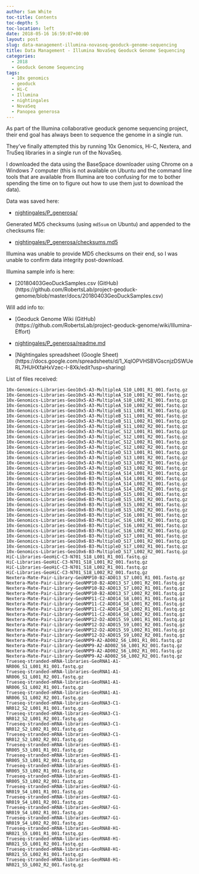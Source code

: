 ```yaml
---
author: Sam White
toc-title: Contents
toc-depth: 5
toc-location: left
date: 2018-05-16 16:59:07+00:00
layout: post
slug: data-management-illumina-novaseq-geoduck-genome-sequencing
title: Data Management - Illumina NovaSeq Geoduck Genome Sequencing
categories:
  - 2018
  - Geoduck Genome Sequencing
tags:
  - 10x genomics
  - geoduck
  - Hi-C
  - Illumina
  - nightingales
  - NovaSeq
  - Panopea generosa
---
```


As part of the Illumina collaborative geoduck genome sequencing project, their end goal has always been to sequence the genome in a single run.

They've finally attempted this by running 10x Genomics, Hi-C, Nextera, and TruSeq libraries in a single run of the NovaSeq.

I downloaded the data using the BaseSpace downloader using Chrome on a Windows 7 computer (this is not available on Ubuntu and the command line tools that are available from Illumina are too confusing for me to bother spending the time on to figure out how to use them just to download the data).

Data was saved here:





  * [nightingales/P_generosa/](https://owl.fish.washington.edu/nightingales/P_generosa/)



Generated MD5 checksums (using `md5sum` on Ubuntu) and appended to the checksums file:





  * [nightingales/P_generosa/checksums.md5](https://owl.fish.washington.edu/nightingales/P_generosa/checksums.md5)



Illumina was unable to provide MD5 checksums on their end, so I was unable to confirm data integrity post-download.

Illumina sample info is here:



  * [20180403GeoDuckSamples.csv (GitHub)(https://github.com/RobertsLab/project-geoduck-genome/blob/master/docs/20180403GeoDuckSamples.csv)



Will add info to:



  * [Geoduck Genome Wiki (GitHub)(https://github.com/RobertsLab/project-geoduck-genome/wiki/Illumina-Effort)



  * [nightingales/P_generosa/readme.md](https://owl.fish.washington.edu/nightingales/P_generosa/readme.md)



  * [Nightingales spreadsheet (Google Sheet)(https://docs.google.com/spreadsheets/d/1_XqIOPVHSBVGscnjzDSWUeRL7HUHXfaHxVzec-I-8Xk/edit?usp=sharing)






List of files received:

```
10x-Genomics-Libraries-Geo10x5-A3-MultipleA_S10_L001_R1_001.fastq.gz
10x-Genomics-Libraries-Geo10x5-A3-MultipleA_S10_L001_R2_001.fastq.gz
10x-Genomics-Libraries-Geo10x5-A3-MultipleA_S10_L002_R1_001.fastq.gz
10x-Genomics-Libraries-Geo10x5-A3-MultipleA_S10_L002_R2_001.fastq.gz
10x-Genomics-Libraries-Geo10x5-A3-MultipleB_S11_L001_R1_001.fastq.gz
10x-Genomics-Libraries-Geo10x5-A3-MultipleB_S11_L001_R2_001.fastq.gz
10x-Genomics-Libraries-Geo10x5-A3-MultipleB_S11_L002_R1_001.fastq.gz
10x-Genomics-Libraries-Geo10x5-A3-MultipleB_S11_L002_R2_001.fastq.gz
10x-Genomics-Libraries-Geo10x5-A3-MultipleC_S12_L001_R1_001.fastq.gz
10x-Genomics-Libraries-Geo10x5-A3-MultipleC_S12_L001_R2_001.fastq.gz
10x-Genomics-Libraries-Geo10x5-A3-MultipleC_S12_L002_R1_001.fastq.gz
10x-Genomics-Libraries-Geo10x5-A3-MultipleC_S12_L002_R2_001.fastq.gz
10x-Genomics-Libraries-Geo10x5-A3-MultipleD_S13_L001_R1_001.fastq.gz
10x-Genomics-Libraries-Geo10x5-A3-MultipleD_S13_L001_R2_001.fastq.gz
10x-Genomics-Libraries-Geo10x5-A3-MultipleD_S13_L002_R1_001.fastq.gz
10x-Genomics-Libraries-Geo10x5-A3-MultipleD_S13_L002_R2_001.fastq.gz
10x-Genomics-Libraries-Geo10x6-B3-MultipleA_S14_L001_R1_001.fastq.gz
10x-Genomics-Libraries-Geo10x6-B3-MultipleA_S14_L001_R2_001.fastq.gz
10x-Genomics-Libraries-Geo10x6-B3-MultipleA_S14_L002_R1_001.fastq.gz
10x-Genomics-Libraries-Geo10x6-B3-MultipleA_S14_L002_R2_001.fastq.gz
10x-Genomics-Libraries-Geo10x6-B3-MultipleB_S15_L001_R1_001.fastq.gz
10x-Genomics-Libraries-Geo10x6-B3-MultipleB_S15_L001_R2_001.fastq.gz
10x-Genomics-Libraries-Geo10x6-B3-MultipleB_S15_L002_R1_001.fastq.gz
10x-Genomics-Libraries-Geo10x6-B3-MultipleB_S15_L002_R2_001.fastq.gz
10x-Genomics-Libraries-Geo10x6-B3-MultipleC_S16_L001_R1_001.fastq.gz
10x-Genomics-Libraries-Geo10x6-B3-MultipleC_S16_L001_R2_001.fastq.gz
10x-Genomics-Libraries-Geo10x6-B3-MultipleC_S16_L002_R1_001.fastq.gz
10x-Genomics-Libraries-Geo10x6-B3-MultipleC_S16_L002_R2_001.fastq.gz
10x-Genomics-Libraries-Geo10x6-B3-MultipleD_S17_L001_R1_001.fastq.gz
10x-Genomics-Libraries-Geo10x6-B3-MultipleD_S17_L001_R2_001.fastq.gz
10x-Genomics-Libraries-Geo10x6-B3-MultipleD_S17_L002_R1_001.fastq.gz
10x-Genomics-Libraries-Geo10x6-B3-MultipleD_S17_L002_R2_001.fastq.gz
HiC-Libraries-GeoHiC-C3-N701_S18_L001_R1_001.fastq.gz
HiC-Libraries-GeoHiC-C3-N701_S18_L001_R2_001.fastq.gz
HiC-Libraries-GeoHiC-C3-N701_S18_L002_R1_001.fastq.gz
HiC-Libraries-GeoHiC-C3-N701_S18_L002_R2_001.fastq.gz
Nextera-Mate-Pair-Library-GeoNMP10-B2-AD013_S7_L001_R1_001.fastq.gz
Nextera-Mate-Pair-Library-GeoNMP10-B2-AD013_S7_L001_R2_001.fastq.gz
Nextera-Mate-Pair-Library-GeoNMP10-B2-AD013_S7_L002_R1_001.fastq.gz
Nextera-Mate-Pair-Library-GeoNMP10-B2-AD013_S7_L002_R2_001.fastq.gz
Nextera-Mate-Pair-Library-GeoNMP11-C2-AD014_S8_L001_R1_001.fastq.gz
Nextera-Mate-Pair-Library-GeoNMP11-C2-AD014_S8_L001_R2_001.fastq.gz
Nextera-Mate-Pair-Library-GeoNMP11-C2-AD014_S8_L002_R1_001.fastq.gz
Nextera-Mate-Pair-Library-GeoNMP11-C2-AD014_S8_L002_R2_001.fastq.gz
Nextera-Mate-Pair-Library-GeoNMP12-D2-AD015_S9_L001_R1_001.fastq.gz
Nextera-Mate-Pair-Library-GeoNMP12-D2-AD015_S9_L001_R2_001.fastq.gz
Nextera-Mate-Pair-Library-GeoNMP12-D2-AD015_S9_L002_R1_001.fastq.gz
Nextera-Mate-Pair-Library-GeoNMP12-D2-AD015_S9_L002_R2_001.fastq.gz
Nextera-Mate-Pair-Library-GeoNMP9-A2-AD002_S6_L001_R1_001.fastq.gz
Nextera-Mate-Pair-Library-GeoNMP9-A2-AD002_S6_L001_R2_001.fastq.gz
Nextera-Mate-Pair-Library-GeoNMP9-A2-AD002_S6_L002_R1_001.fastq.gz
Nextera-Mate-Pair-Library-GeoNMP9-A2-AD002_S6_L002_R2_001.fastq.gz
Trueseq-stranded-mRNA-libraries-GeoRNA1-A1-NR006_S1_L001_R1_001.fastq.gz
Trueseq-stranded-mRNA-libraries-GeoRNA1-A1-NR006_S1_L001_R2_001.fastq.gz
Trueseq-stranded-mRNA-libraries-GeoRNA1-A1-NR006_S1_L002_R1_001.fastq.gz
Trueseq-stranded-mRNA-libraries-GeoRNA1-A1-NR006_S1_L002_R2_001.fastq.gz
Trueseq-stranded-mRNA-libraries-GeoRNA3-C1-NR012_S2_L001_R1_001.fastq.gz
Trueseq-stranded-mRNA-libraries-GeoRNA3-C1-NR012_S2_L001_R2_001.fastq.gz
Trueseq-stranded-mRNA-libraries-GeoRNA3-C1-NR012_S2_L002_R1_001.fastq.gz
Trueseq-stranded-mRNA-libraries-GeoRNA3-C1-NR012_S2_L002_R2_001.fastq.gz
Trueseq-stranded-mRNA-libraries-GeoRNA5-E1-NR005_S3_L001_R1_001.fastq.gz
Trueseq-stranded-mRNA-libraries-GeoRNA5-E1-NR005_S3_L001_R2_001.fastq.gz
Trueseq-stranded-mRNA-libraries-GeoRNA5-E1-NR005_S3_L002_R1_001.fastq.gz
Trueseq-stranded-mRNA-libraries-GeoRNA5-E1-NR005_S3_L002_R2_001.fastq.gz
Trueseq-stranded-mRNA-libraries-GeoRNA7-G1-NR019_S4_L001_R1_001.fastq.gz
Trueseq-stranded-mRNA-libraries-GeoRNA7-G1-NR019_S4_L001_R2_001.fastq.gz
Trueseq-stranded-mRNA-libraries-GeoRNA7-G1-NR019_S4_L002_R1_001.fastq.gz
Trueseq-stranded-mRNA-libraries-GeoRNA7-G1-NR019_S4_L002_R2_001.fastq.gz
Trueseq-stranded-mRNA-libraries-GeoRNA8-H1-NR021_S5_L001_R1_001.fastq.gz
Trueseq-stranded-mRNA-libraries-GeoRNA8-H1-NR021_S5_L001_R2_001.fastq.gz
Trueseq-stranded-mRNA-libraries-GeoRNA8-H1-NR021_S5_L002_R1_001.fastq.gz
Trueseq-stranded-mRNA-libraries-GeoRNA8-H1-NR021_S5_L002_R2_001.fastq.gz
```
